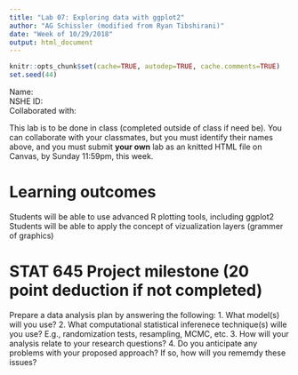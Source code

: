 ```yaml
---
title: "Lab 07: Exploring data with ggplot2"
author: "AG Schissler (modified from Ryan Tibshirani)"
date: "Week of 10/29/2018"
output: html_document
---
```


```r
knitr::opts_chunk$set(cache=TRUE, autodep=TRUE, cache.comments=TRUE)
set.seed(44)
```

Name:  
NSHE ID:  
Collaborated with:  

This lab is to be done in class (completed outside of class if need be). You can collaborate with your classmates, but you must identify their names above, and you must submit **your own** lab as an knitted HTML file on Canvas, by Sunday 11:59pm, this week.

Learning outcomes
===

Students will be able to use advanced R plotting tools, including ggplot2
Students will be able to apply the concept of vizualization layers (grammer of graphics)

STAT 645 Project milestone (20 point deduction if not completed)
===

Prepare a data analysis plan by answering the following:
1. What model(s) will you use?
2. What computational statistical inferenece technique(s) wille you use? E.g., randomization tests, resampling, MCMC, etc.
3. How will your analysis relate to your research questions?
4. Do you anticipate any problems with your proposed approach? If so, how will you rememdy these issues?
